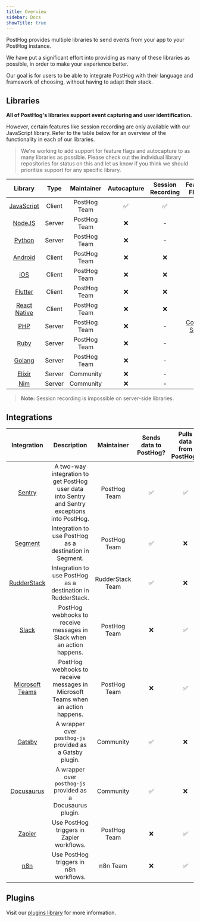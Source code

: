 ```yaml
---
title: Overview
sidebar: Docs
showTitle: true
---
```


PostHog provides multiple libraries to send events from your app to your PostHog instance.

We have put a significant effort into providing as many of these libraries as possible, in order to make your experience better.

Our goal is for users to be able to integrate PostHog with their language and framework of choosing, without having to adapt their stack.

## Libraries

**All of PostHog's libraries support event capturing and user identification.**

However, certain features like session recording are only available with our JavaScript library. Refer to the table below for an overview of the functionality in each of our libraries.

> We're working to add support for feature flags and autocapture to as many libraries as possible. Please check out the individual library repositories for status on this and let us know if you think we should prioritize support for any specific library.

|                     Library                     |  Type  |  Maintainer  | Autocapture | Session Recording |                         Feature Flags                         |
| :---------------------------------------------: | :----: | :----------: | :---------: | :---------------: | :-----------------------------------------------------------: |
|        [JavaScript](/docs/libraries/js)         | Client | PostHog Team |     ✅      |        ✅         |                              ✅                               |
|         [NodeJS](/docs/libraries/node)          | Server | PostHog Team |     ❌      |         -         |                              ✅                               |
|        [Python](/docs/libraries/python)         | Server | PostHog Team |     ❌      |         -         |                              ✅                               |
|       [Android](/docs/libraries/android)        | Client | PostHog Team |     ❌      |        ❌         |                              ❌                               |
|           [iOS](/docs/libraries/ios)            | Client | PostHog Team |     ❌      |        ❌         |                              ❌                               |
|       [Flutter](/docs/libraries/flutter)        | Client | PostHog Team |     ❌      |        ❌         |                              ❌                               |
|  [React Native](/docs/libraries/react-native)   | Client | PostHog Team |     ❌      |        ❌         |                              ❌                               |
|           [PHP](/docs/libraries/php)            | Server | PostHog Team |     ❌      |         -         | [Coming Soon](https://github.com/PostHog/posthog-php/pull/12) |
|          [Ruby](/docs/libraries/ruby)           | Server | PostHog Team |     ❌      |         -         |                              ✅                               |
|          [Golang](/docs/libraries/go)           | Server | PostHog Team |     ❌      |         -         |                              ✅                               |
|        [Elixir](/docs/libraries/elixir)         | Server |  Community   |     ❌      |         -         |                              ❌                               |
| [Nim](https://github.com/Yardanico/posthog-nim) | Server |  Community   |     ❌      |         -         |                              ❌                               |

> **Note:** Session recording is impossible on server-side libraries.

<HiddenSection headingType='h3' title='Library Activity Stats' >

<LibraryStats />

</HiddenSection>

## Integrations

|                       Integration                        |                                          Description                                           |    Maintainer    | Sends data to PostHog? | Pulls data from PostHog? |
| :------------------------------------------------------: | :--------------------------------------------------------------------------------------------: | :--------------: | :--------------------: | :----------------------: |
|             [Sentry](/docs/libraries/sentry)             | A two-way integration to get PostHog user data into Sentry and Sentry exceptions into PostHog. |   PostHog Team   |           ✅           |            ✅            |
|            [Segment](/docs/libraries/segment)            |                    Integration to use PostHog as a destination in Segment.                     |   PostHog Team   |           ✅           |            ❌            |
|          [RudderStack](/docs/libraries/sentry)           |                  Integration to use PostHog as a destination in RudderStack.                   | RudderStack Team |           ✅           |            ❌            |
|              [Slack](/docs/libraries/slack)              |             PostHog webhooks to receive messages in Slack when an action happens.              |   PostHog Team   |           ❌           |            ✅            |
|    [Microsoft Teams](/docs/libraries/microsoft-teams)    |        PostHog webhooks to receive messages in Microsoft Teams when an action happens.         |   PostHog Team   |           ❌           |            ✅            |
|             [Gatsby](/docs/libraries/gatsby)             |                    A wrapper over `posthog-js` provided as a Gatsby plugin.                    |    Community     |           ✅           |            ❌            |
|         [Docusaurus](/docs/libraries/docusaurus)         |                  A wrapper over `posthog-js` provided as a Docusaurus plugin.                  |    Community     |           ✅           |            ❌            |
|  [Zapier](https://zapier.com/apps/posthog/integrations)  |                           Use PostHog triggers in Zapier workflows.                            |   PostHog Team   |           ❌           |            ✅            |
| [n8n](https://docs.n8n.io/nodes/n8n-nodes-base.postHog/) |                             Use PostHog triggers in n8n workflows.                             |     n8n Team     |           ❌           |            ✅            |

## Plugins

Visit our [plugins library](/plugins) for more information.
